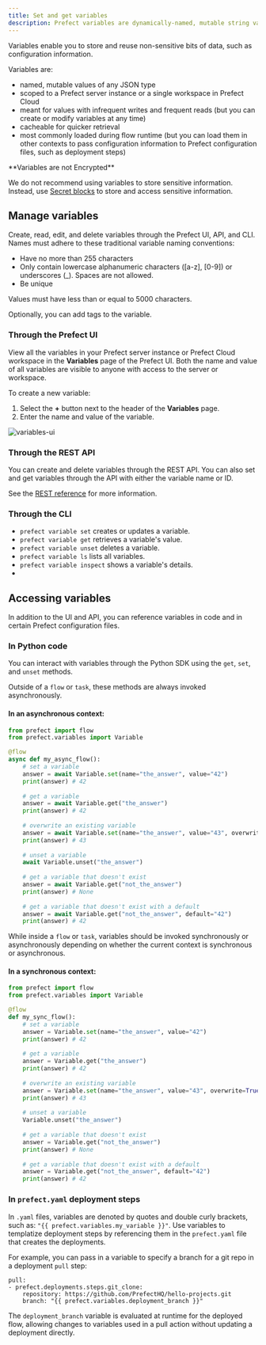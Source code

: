 ```yaml
---
title: Set and get variables
description: Prefect variables are dynamically-named, mutable string values.
---
```


Variables enable you to store and reuse non-sensitive bits of data, such as configuration information. 

Variables are:

- named, mutable values of any JSON type
- scoped to a Prefect server instance or a single workspace in Prefect Cloud
- meant for values with infrequent writes and frequent reads (but you can create or 
modify variables at any time)
- cacheable for quicker retrieval
- most commonly loaded during flow runtime (but you can load them in other contexts to pass 
configuration information to Prefect configuration files, such as deployment steps)

<Warning>
**Variables are not Encrypted**

We do not recommend using variables to store sensitive information. Instead, use 
[Secret blocks](https://docs.prefect.io/develop/blocks/#prefect-built-in-blocks) to store and access 
sensitive information.
</Warning>

## Manage variables

Create, read, edit, and delete variables through the Prefect UI, API, and CLI. 
Names must adhere to these traditional variable naming conventions:

- Have no more than 255 characters
- Only contain lowercase alphanumeric characters ([a-z], [0-9]) or underscores (_). Spaces are not allowed.
- Be unique

Values must have less than or equal to 5000 characters.

Optionally, you can add tags to the variable.

### Through the Prefect UI

View all the variables in your Prefect server instance or Prefect Cloud workspace 
in the **Variables** page of the Prefect UI. Both the name and value of all variables 
are visible to anyone with access to the server or workspace.

To create a new variable:
1. Select the **+** button next to the header of the **Variables** page. 
1. Enter the name and value of the variable.

![variables-ui](/3.0rc/img/ui/variables-ui.png)

### Through the REST API

You can create and delete variables through the REST API. You can also set and get variables through the API 
with either the variable name or ID.

See the [REST reference](https://app.prefect.cloud/api/docs#tag/Variables) for more information.

### Through the CLI

- `prefect variable set` creates or updates a variable.
- `prefect variable get` retrieves a variable's value.
- `prefect variable unset` deletes a variable.
- `prefect variable ls` lists all variables.
- `prefect variable inspect` shows a variable's details.
- 
## Accessing variables

In addition to the UI and API, you can reference variables in code and in certain Prefect configuration files.

### In Python code

You can interact with variables through the Python SDK using the `get`, `set`, and `unset` methods. 

Outside of a `flow` or `task`, these methods are always invoked asynchronously.

#### In an asynchronous context:
```python
from prefect import flow
from prefect.variables import Variable

@flow
async def my_async_flow():
    # set a variable
    answer = await Variable.set(name="the_answer", value="42")
    print(answer) # 42
    
    # get a variable
    answer = await Variable.get("the_answer")
    print(answer) # 42
    
    # overwrite an existing variable
    answer = await Variable.set(name="the_answer", value="43", overwrite=True)
    print(answer) # 43
    
    # unset a variable
    await Variable.unset("the_answer")
    
    # get a variable that doesn't exist
    answer = await Variable.get("not_the_answer")
    print(answer) # None
    
    # get a variable that doesn't exist with a default
    answer = await Variable.get("not_the_answer", default="42")
    print(answer) # 42
```

While inside a `flow` or `task`, variables should be invoked synchronously or asynchronously 
depending on whether the current context is synchronous or asynchronous.
#### In a synchronous context:
```python
from prefect import flow
from prefect.variables import Variable

@flow
def my_sync_flow():
    # set a variable
    answer = Variable.set(name="the_answer", value="42")
    print(answer) # 42
    
    # get a variable
    answer = Variable.get("the_answer")
    print(answer) # 42
    
    # overwrite an existing variable
    answer = Variable.set(name="the_answer", value="43", overwrite=True)
    print(answer) # 43
    
    # unset a variable
    Variable.unset("the_answer")
    
    # get a variable that doesn't exist
    answer = Variable.get("not_the_answer")
    print(answer) # None
    
    # get a variable that doesn't exist with a default
    answer = Variable.get("not_the_answer", default="42")
    print(answer) # 42
```

### In `prefect.yaml` deployment steps

In `.yaml` files, variables are denoted by quotes and double curly brackets, such as: 
`"{{ prefect.variables.my_variable }}"`. Use variables to templatize deployment steps by 
referencing them in the `prefect.yaml` file that creates the deployments.

For example, you can pass in a variable to specify a branch for a git repo in a deployment `pull` step:

```
pull:
- prefect.deployments.steps.git_clone:
    repository: https://github.com/PrefectHQ/hello-projects.git
    branch: "{{ prefect.variables.deployment_branch }}"
```

The `deployment_branch` variable is evaluated at runtime for the deployed flow, 
allowing changes to variables used in a pull action without updating a deployment directly.
